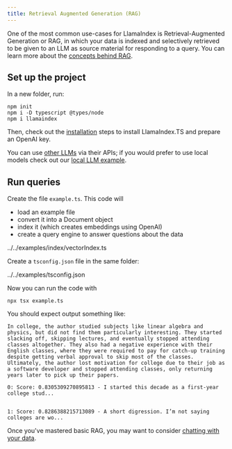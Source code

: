 ```yaml
---
title: Retrieval Augmented Generation (RAG) 
---
```


One of the most common use-cases for LlamaIndex is Retrieval-Augmented Generation or RAG, in which your data is indexed and selectively retrieved to be given to an LLM as source material for responding to a query. You can learn more about the [concepts behind RAG](/typescript/framework/tutorials/rag/concepts).

## Set up the project

In a new folder, run:

```package-install
npm init
npm i -D typescript @types/node
npm i llamaindex
```

Then, check out the [installation](/typescript/framework/getting_started/installation) steps to install LlamaIndex.TS and prepare an OpenAI key.

You can use [other LLMs](/typescript/framework/modules/models/llms) via their APIs; if you would prefer to use local models check out our [local LLM example](/typescript/framework/tutorials/local_llm).

## Run queries

Create the file `example.ts`. This code will

- load an example file
- convert it into a Document object
- index it (which creates embeddings using OpenAI)
- create a query engine to answer questions about the data

<include cwd>../../examples/index/vectorIndex.ts</include>

Create a `tsconfig.json` file in the same folder:

<include cwd>../../examples/tsconfig.json</include>

Now you can run the code with

```package-install
npx tsx example.ts
```

You should expect output something like:

```
In college, the author studied subjects like linear algebra and physics, but did not find them particularly interesting. They started slacking off, skipping lectures, and eventually stopped attending classes altogether. They also had a negative experience with their English classes, where they were required to pay for catch-up training despite getting verbal approval to skip most of the classes. Ultimately, the author lost motivation for college due to their job as a software developer and stopped attending classes, only returning years later to pick up their papers.

0: Score: 0.8305309270895813 - I started this decade as a first-year college stud...


1: Score: 0.8286388215713089 - A short digression. I’m not saying colleges are wo...
```

Once you've mastered basic RAG, you may want to consider [chatting with your data](chatbot).
